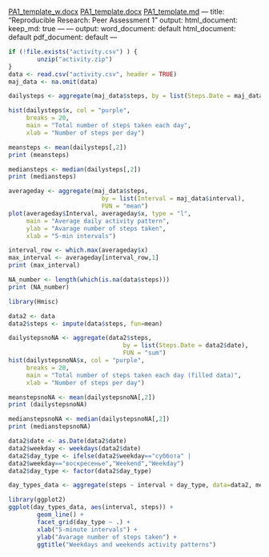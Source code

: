 [PA1_template_w.docx](https://github.com/DMbewe/RepData_PeerAssessment1/files/7117832/PA1_template_w.docx)
[PA1_template.docx](https://github.com/DMbewe/RepData_PeerAssessment1/files/7117825/PA1_template.docx)
[PA1_template.md](https://github.com/DMbewe/RepData_PeerAssessment1/files/7117752/PA1_template.md)
---
title: "Reproducible Research: Peer Assessment 1"
output: 
  html_document:
    keep_md: true
---
---
output:
  word_document: default
  html_document: default
  pdf_document: default
---
```r
if (!file.exists("activity.csv") ) {
        unzip("activity.zip")
}
data <- read.csv("activity.csv", header = TRUE)
maj_data <- na.omit(data)
```

```r
dailysteps <- aggregate(maj_data$steps, by = list(Steps.Date = maj_data$date), FUN = "sum")
```

```r
hist(dailysteps$x, col = "purple", 
     breaks = 20,
     main = "Total number of steps taken each day",
     xlab = "Number of steps per day")
```
```r
meansteps <- mean(dailysteps[,2])
print (meansteps)
```
```r
mediansteps <- median(dailysteps[,2])
print (mediansteps)
```
```r
averageday <- aggregate(maj_data$steps, 
                          by = list(Interval = maj_data$interval), 
                          FUN = "mean")
plot(averageday$Interval, averageday$x, type = "l", 
     main = "Average daily activity pattern", 
     ylab = "Avarage number of steps taken", 
     xlab = "5-min intervals")
```
```r
interval_row <- which.max(averageday$x)
max_interval <- averageday[interval_row,1]
print (max_interval)
```
```r
NA_number <- length(which(is.na(data$steps)))
print (NA_number)
```
```r
library(Hmisc)
```
```r
data2 <- data
data2$steps <- impute(data$steps, fun=mean)
```

```r
dailystepsnoNA <- aggregate(data2$steps, 
                                by = list(Steps.Date = data2$date), 
                                FUN = "sum")
hist(dailystepsnoNA$x, col = "purple", 
     breaks = 20,
     main = "Total number of steps taken each day (filled data)",
     xlab = "Number of steps per day")
```
```r
meanstepsnoNA <- mean(dailystepsnoNA[,2])
print (dailystepsnoNA)
```
```r
medianstepsnoNA <- median(dailystepsnoNA[,2])
print (medianstepsnoNA)
```
```r
data2$date <- as.Date(data2$date)
data2$weekday <- weekdays(data2$date)
data2$day_type <- ifelse(data2$weekday=="суббота" |
data2$weekday=="воскресенье","Weekend","Weekday")
data2$day_type <- factor(data2$day_type)

```

```r
day_types_data <- aggregate(steps ~ interval + day_type, data=data2, mean)

library(ggplot2)
ggplot(day_types_data, aes(interval, steps)) + 
        geom_line() + 
        facet_grid(day_type ~ .) +
        xlab("5-minute intervals") + 
        ylab("Avarage number of steps taken") +
        ggtitle("Weekdays and weekends activity patterns")
```

